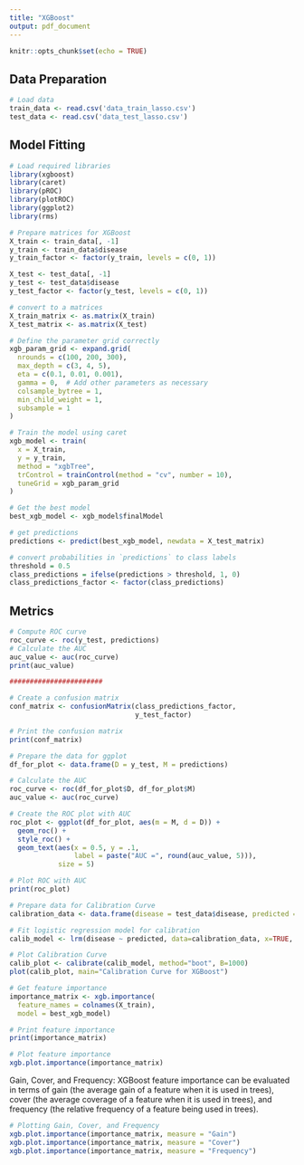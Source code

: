 ---
title: "XGBoost"
output: pdf_document
---

```{r setup, include=FALSE}
knitr::opts_chunk$set(echo = TRUE)
```

## Data Preparation

```{r}
# Load data
train_data <- read.csv('data_train_lasso.csv')
test_data <- read.csv('data_test_lasso.csv')
```


## Model Fitting

```{r}
# Load required libraries
library(xgboost)
library(caret)
library(pROC)
library(plotROC)
library(ggplot2)
library(rms)
```


```{r}
# Prepare matrices for XGBoost
X_train <- train_data[, -1]
y_train <- train_data$disease
y_train_factor <- factor(y_train, levels = c(0, 1))

X_test <- test_data[, -1]
y_test <- test_data$disease
y_test_factor <- factor(y_test, levels = c(0, 1))

# convert to a matrices
X_train_matrix <- as.matrix(X_train)
X_test_matrix <- as.matrix(X_test)

```


```{r}
# Define the parameter grid correctly
xgb_param_grid <- expand.grid(
  nrounds = c(100, 200, 300),
  max_depth = c(3, 4, 5),
  eta = c(0.1, 0.01, 0.001),
  gamma = 0,  # Add other parameters as necessary
  colsample_bytree = 1,
  min_child_weight = 1,
  subsample = 1
)

# Train the model using caret
xgb_model <- train(
  x = X_train,
  y = y_train,
  method = "xgbTree",
  trControl = trainControl(method = "cv", number = 10),
  tuneGrid = xgb_param_grid
)

# Get the best model
best_xgb_model <- xgb_model$finalModel

```


```{r}
# get predictions
predictions <- predict(best_xgb_model, newdata = X_test_matrix)

# convert probabilities in `predictions` to class labels
threshold = 0.5
class_predictions = ifelse(predictions > threshold, 1, 0)
class_predictions_factor <- factor(class_predictions)

```


## Metrics
```{r} 
# Compute ROC curve
roc_curve <- roc(y_test, predictions)
# Calculate the AUC
auc_value <- auc(roc_curve)
print(auc_value)

#######################

# Create a confusion matrix
conf_matrix <- confusionMatrix(class_predictions_factor,
                               y_test_factor)

# Print the confusion matrix
print(conf_matrix)
```


```{r}
# Prepare the data for ggplot
df_for_plot <- data.frame(D = y_test, M = predictions)

# Calculate the AUC
roc_curve <- roc(df_for_plot$D, df_for_plot$M)
auc_value <- auc(roc_curve)

# Create the ROC plot with AUC
roc_plot <- ggplot(df_for_plot, aes(m = M, d = D)) +
  geom_roc() +
  style_roc() +
  geom_text(aes(x = 0.5, y = .1, 
                label = paste("AUC =", round(auc_value, 5))), 
            size = 5)

# Plot ROC with AUC
print(roc_plot)
```


```{r}
# Prepare data for Calibration Curve
calibration_data <- data.frame(disease = test_data$disease, predicted = predictions)

# Fit logistic regression model for calibration
calib_model <- lrm(disease ~ predicted, data=calibration_data, x=TRUE, y=TRUE)

# Plot Calibration Curve
calib_plot <- calibrate(calib_model, method="boot", B=1000)
plot(calib_plot, main="Calibration Curve for XGBoost")

```








```{r}
# Get feature importance
importance_matrix <- xgb.importance(
  feature_names = colnames(X_train),
  model = best_xgb_model)

# Print feature importance
print(importance_matrix)

# Plot feature importance
xgb.plot.importance(importance_matrix)


```

Gain, Cover, and Frequency: XGBoost feature importance can be evaluated in terms of gain (the average gain of a feature when it is used in trees), cover (the average coverage of a feature when it is used in trees), and frequency (the relative frequency of a feature being used in trees).


```{r}
# Plotting Gain, Cover, and Frequency
xgb.plot.importance(importance_matrix, measure = "Gain")
xgb.plot.importance(importance_matrix, measure = "Cover")
xgb.plot.importance(importance_matrix, measure = "Frequency")

```



